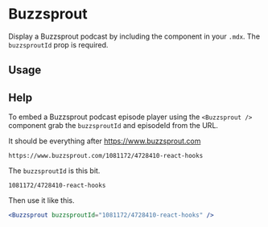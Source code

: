 

<Meta title="Components/Buzzsprout" component={Buzzsprout} />

# Buzzsprout

Display a Buzzsprout podcast by including the component in your `.mdx`. The `buzzsproutId` prop is required.

<ArgsTable of={Buzzsprout} />

## Usage

<Canvas>
  <Story name="usage">
    <Buzzsprout buzzsproutId="1081172/4728410-react-hooks" />
  </Story>
</Canvas>

## Help

<Story name="help" />

To embed a Buzzsprout podcast episode player using the `<Buzzsprout />` component grab the `buzzsproutId` and episodeId from the URL.

It should be everything after https://www.buzzsprout.com

```
https://www.buzzsprout.com/1081172/4728410-react-hooks
```

The `buzzsproutId` is this bit.

```
1081172/4728410-react-hooks
```

Then use it like this.

```jsx
<Buzzsprout buzzsproutId="1081172/4728410-react-hooks" />
```
